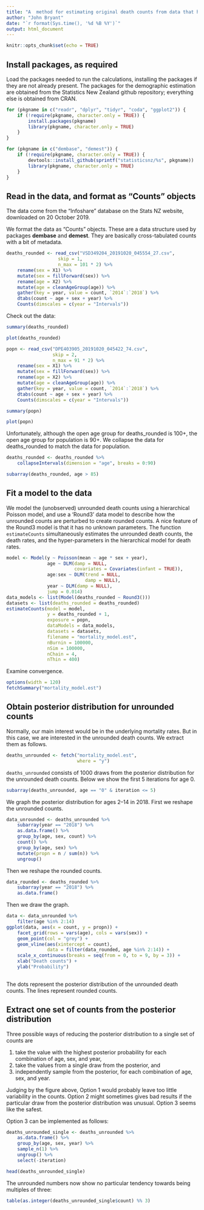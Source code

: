 ```yaml
---
title: "A  method for estimating original death counts from data that has been rounded to base 3"
author: "John Bryant"
date: "`r format(Sys.time(), '%d %B %Y')`"
output: html_document
---
```


```r
knitr::opts_chunk$set(echo = TRUE)
```

## Install packages, as required

Load the packages needed to run the calculations, installing the packages if they are not already present. The packages for the demographic estimation are obtained from the Statistics New Zealand github repository; everything else is obtained from CRAN.

```r
for (pkgname in c("readr", "dplyr", "tidyr", "coda", "ggplot2")) {
    if (!require(pkgname, character.only = TRUE)) {
        install.packages(pkgname)
        library(pkgname, character.only = TRUE)
    }
}

for (pkgname in c("dembase", "demest")) {
    if (!require(pkgname, character.only = TRUE)) {
        devtools::install_github(sprintf("statisticsnz/%s", pkgname))
        library(pkgname, character.only = TRUE)
    }
}
```


## Read in the data, and format as "Counts" objects

The data come from the "Infoshare" database on the Stats NZ website, downloaded on 20 October 2019. 

We format the data as "Counts" objects. These are a data structure used by packages **dembase** and **demest**. They are basically cross-tabulated counts with a bit of metadata.

```r
deaths_rounded <- read_csv("VSD349204_20191020_045554_27.csv",
                   skip = 1,
                   n_max = 101 * 2) %>%
    rename(sex = X1) %>%
    mutate(sex = fillForward(sex)) %>%
    rename(age = X2) %>%
    mutate(age = cleanAgeGroup(age)) %>%
    gather(key = year, value = count, `2014`:`2018`) %>%
    dtabs(count ~ age + sex + year) %>%
    Counts(dimscales = c(year = "Intervals"))
```

Check out the data:
```r
summary(deaths_rounded)
```

```r
plot(deaths_rounded)
```


```r
popn <- read_csv("DPE403905_20191020_045422_74.csv",
                 skip = 2,
                 n_max = 91 * 2) %>%
    rename(sex = X1) %>%
    mutate(sex = fillForward(sex)) %>%
    rename(age = X2) %>%
    mutate(age = cleanAgeGroup(age)) %>%
    gather(key = year, value = count, `2014`:`2018`) %>%
    dtabs(count ~ age + sex + year) %>%
    Counts(dimscales = c(year = "Intervals"))
```


```r
summary(popn)
```

```r
plot(popn)
```

Unfortunately, although the open age group for deaths_rounded is 100+, the open age group for population is 90+. We collapse the data for deaths_rounded to match the data for population.

```r
deaths_rounded <- deaths_rounded %>%
    collapseIntervals(dimension = "age", breaks = 0:90)
```

```r
subarray(deaths_rounded, age > 85)
```


## Fit a model to the data

We model the (unobserved) unrounded death counts using a hierarchical Poisson model, and use a 'Round3' data model to describe how the unrounded counts are perturbed to create rounded counts. A nice feature of the Round3 model is that it has no unknown parameters. The function `estimateCounts` simultaneously estimates the unrounded death counts, the death rates, and the hyper-parameters in the hierarchical model for death rates.

```r
model <- Model(y ~ Poisson(mean ~ age * sex + year),
               age ~ DLM(damp = NULL,
                         covariates = Covariates(infant = TRUE)),
               age:sex ~ DLM(trend = NULL,
                             damp = NULL),
               year ~ DLM(damp = NULL),
               jump = 0.014)
data_models <- list(Model(deaths_rounded ~ Round3()))
datasets <- list(deaths_rounded = deaths_rounded)
estimateCounts(model = model,
               y = deaths_rounded + 1,
               exposure = popn,
               dataModels = data_models,
               datasets = datasets,
               filename = "mortality_model.est",
               nBurnin = 100000,
               nSim = 100000,
               nChain = 4,
               nThin = 400)
```

Examine convergence.

```r
options(width = 120)
fetchSummary("mortality_model.est")
```

## Obtain posterior distribution for unrounded counts

Normally, our main interest would be in the underlying mortality rates. But in this case, we are interested in the unrounded death counts. We extract them as follows.

```r
deaths_unrounded <- fetch("mortality_model.est",
                          where = "y")
```

`deaths_unrounded` consists of 1000 draws from the posterior distribution for the unrounded death counts. Below we show the first 5 iterations for age 0.

```r
subarray(deaths_unrounded, age == "0" & iteration <= 5)
```

We graph the posterior distribution for ages 2--14 in 2018. First we reshape the unrounded counts.

```r
data_unrounded <- deaths_unrounded %>%
    subarray(year == "2018") %>%
    as.data.frame() %>%
    group_by(age, sex, count) %>%
    count() %>%
    group_by(age, sex) %>%
    mutate(propn = n / sum(n)) %>%
    ungroup()
```

Then we reshape the rounded counts.

```r
data_rounded <- deaths_rounded %>%
    subarray(year == "2018") %>%
    as.data.frame()
```

Then we draw the graph.

```r
data <- data_unrounded %>%
    filter(age %in% 2:14)
ggplot(data, aes(x = count, y = propn)) +
    facet_grid(rows = vars(age), cols = vars(sex)) +
    geom_point(col = "grey") +
    geom_vline(aes(xintercept = count),
               data = filter(data_rounded, age %in% 2:14)) +
    scale_x_continuous(breaks = seq(from = 0, to = 9, by = 3)) +
    xlab("Death counts") +
    ylab("Probability")
    
```

The dots represent the posterior distribution of the unrounded death counts. The lines represent rounded counts. 

## Extract one set of counts from the posterior distribution

Three possible ways of reducing the posterior distribution to a single set of counts are 

1. take the value with the highest posterior probability for each combination of age, sex, and year,
1. take the values from a single draw from the posterior, and
1. independently sample from the posterior, for each combination of age, sex, and year.

Judging by the figure above, Option 1 would probably leave too little variability in the counts. Option 2 might sometimes gives bad results if the particular draw from the posterior distribution was unusual. Option 3 seems like the safest.

Option 3 can be implemented as follows:

```r
deaths_unrounded_single <- deaths_unrounded %>%
    as.data.frame() %>%
    group_by(age, sex, year) %>%
    sample_n(1) %>%
    ungroup() %>%
    select(-iteration)
```

```r
head(deaths_unrounded_single)
```

The unrounded numbers now show no particular tendency towards being multiples of three:

```r
table(as.integer(deaths_unrounded_single$count) %% 3)
```



